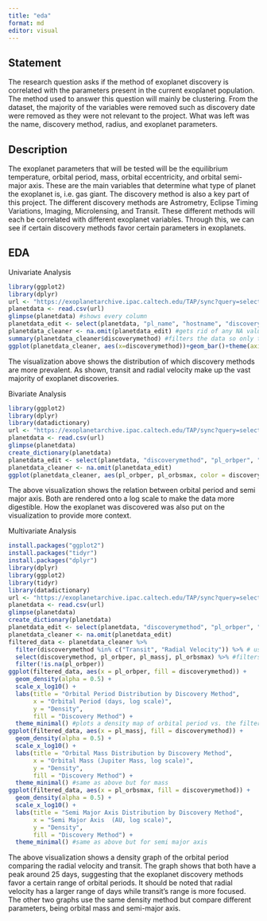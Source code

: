 ---
title: "eda"
format: md
editor: visual
---

## Statement

The research question asks if the method of exoplanet discovery is correlated with the parameters present in the current exoplanet population. The method used to answer this question will mainly be clustering. From the dataset, the majority of the variables were removed such as discovery date were removed as they were not relevant to the project. What was left was the name, discovery method, radius, and exoplanet parameters.

## Description

The exoplanet parameters that will be tested will be the equilibrium temperature, orbital period, mass, orbital eccentricity, and orbital semi-major axis. These are the main variables that determine what type of planet the exoplanet is, i.e. gas giant. The discovery method is also a key part of this project. The different discovery methods are Astrometry, Eclipse Timing Variations, Imaging, Microlensing, and Transit. These different methods will each be correlated with different exoplanet variables. Through this, we can see if certain discovery methods favor certain parameters in exoplanets.

## EDA

Univariate Analysis

```{r}
library(ggplot2)
library(dplyr)
url <- "https://exoplanetarchive.ipac.caltech.edu/TAP/sync?query=select+*+from+pscomppars&format=csv"#data being loaded in
planetdata <- read.csv(url) 
glimpse(planetdata) #shows every column
planetdata_edit <- select(planetdata, "pl_name", "hostname", "discoverymethod", "pl_orbper", "pl_orbsmax", "pl_massj", "pl_eqt", "pl_orbeccen", "pl_rade") #selects the few columns that will be used in the final project
planetdata_cleaner <- na.omit(planetdata_edit) #gets rid of any NA values    
summary(planetdata_cleaner$discoverymethod) #filters the data so only the discovery method is present
ggplot(planetdata_cleaner, aes(x=discoverymethod))+geom_bar()+theme(axis.text = element_text(size=3)) #makes a graph comparing how often a discovery method is used
```

The visualization above shows the distribution of which discovery methods are more prevalent. As shown, transit and radial velocity make up the vast majority of exoplanet discoveries.

Bivariate Analysis

```{r}
library(ggplot2)
library(dplyr)
library(datadictionary)
url <- "https://exoplanetarchive.ipac.caltech.edu/TAP/sync?query=select+*+from+pscomppars&format=csv"
planetdata <- read.csv(url) 
glimpse(planetdata) 
create_dictionary(planetdata)
planetdata_edit <- select(planetdata, "discoverymethod", "pl_orbper", "pl_orbsmax", "pl_massj", "pl_eqt", "pl_orbeccen", "pl_rade", "st_teff", "st_rad", "st_mass") 
planetdata_cleaner <- na.omit(planetdata_edit)
ggplot(planetdata_cleaner, aes(pl_orbper, pl_orbsmax, color = discoverymethod, shape = discoverymethod)) + geom_point(alpha = 2, size =1.5) + scale_x_log10() + scale_y_log10() + xlab("Orbital Period") + ylab("Semi Major Axis")
```

The above visualization shows the relation between orbital period and semi major axis. Both are rendered onto a log scale to make the data more digestible. How the exoplanet was discovered was also put on the visualization to provide more context.

Multivariate Analysis

```{r}
install.packages("ggplot2")
install.packages("tidyr")
install.packages("dplyr")
library(dplyr)
library(ggplot2)
library(tidyr)
library(datadictionary)
url <- "https://exoplanetarchive.ipac.caltech.edu/TAP/sync?query=select+*+from+pscomppars&format=csv"
planetdata <- read.csv(url) 
glimpse(planetdata) 
create_dictionary(planetdata)
planetdata_edit <- select(planetdata, "discoverymethod", "pl_orbper", "pl_orbsmax", "pl_massj", "pl_eqt", "pl_orbeccen", "pl_rade", "st_teff", "st_rad", "st_mass") 
planetdata_cleaner <- na.omit(planetdata_edit)
filtered_data <- planetdata_cleaner %>%
  filter(discoverymethod %in% c("Transit", "Radial Velocity")) %>% # use these two because they encompass the majority of the data points
  select(discoverymethod, pl_orbper, pl_massj, pl_orbsmax) %>% #filters the data so only these columns are present
  filter(!is.na(pl_orbper)) 
ggplot(filtered_data, aes(x = pl_orbper, fill = discoverymethod)) +
  geom_density(alpha = 0.5) +
  scale_x_log10() +   
  labs(title = "Orbital Period Distribution by Discovery Method",
       x = "Orbital Period (days, log scale)",
       y = "Density",
       fill = "Discovery Method") +
  theme_minimal() #plots a density map of orbital period vs. the filtered discovery methods
ggplot(filtered_data, aes(x = pl_massj, fill = discoverymethod)) +
  geom_density(alpha = 0.5) +
  scale_x_log10() +
  labs(title = "Orbital Mass Distribution by Discovery Method",
       x = "Orbital Mass (Jupiter Mass, log scale)",
       y = "Density",
       fill = "Discovery Method") +
  theme_minimal() #same as above but for mass
ggplot(filtered_data, aes(x = pl_orbsmax, fill = discoverymethod)) +
  geom_density(alpha = 0.5) +
  scale_x_log10() +
  labs(title = "Semi Major Axis Distribution by Discovery Method",
       x = "Semi Major Axis  (AU, log scale)",
       y = "Density",
       fill = "Discovery Method") +
  theme_minimal() #same as above but for semi major axis
```

The above visualization shows a density graph of the orbital period comparing the radial velocity and transit. The graph shows that both have a peak around 25 days, suggesting that the exoplanet discovery methods favor a certain range of orbital periods. It should be noted that radial velocity has a larger range of days while transit's range is more focused. The other two graphs use the same density method but compare different parameters, being orbital mass and semi-major axis.
